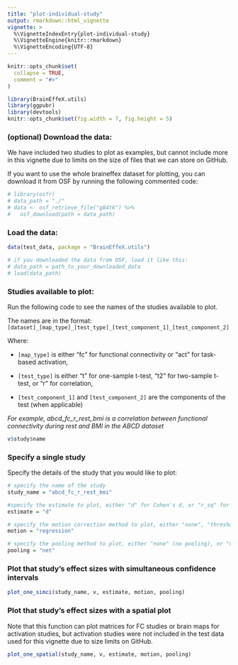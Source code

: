 ```yaml
---
title: "plot-individual-study"
output: rmarkdown::html_vignette
vignette: >
  %\VignetteIndexEntry{plot-individual-study}
  %\VignetteEngine{knitr::rmarkdown}
  %\VignetteEncoding{UTF-8}
---
```


```r
knitr::opts_chunk$set(
  collapse = TRUE,
  comment = "#>"
)
```

```r
library(BrainEffeX.utils)
library(ggpubr)
library(devtools) 
knitr::opts_chunk$set(fig.width = 7, fig.height = 5)
```

### (optional) Download the data:

We have included two studies to plot as examples, but cannot include more in this vignette due to limits on the size of files that we can store on GitHub. 

If you want to use the whole braineffex dataset for plotting, you can download it from OSF by running the following commented code:

```r
# library(osfr)
# data_path = "./"
# data <- osf_retrieve_file("g84tk") %>%
#   osf_download(path = data_path)
```

### Load the data:

```r
data(test_data, package = "BrainEffeX.utils")

# if you downloaded the data from OSF, load it like this:
# data_path = path_to_your_downloaded_data
# load(data_path)
```

### Studies available to plot:

Run the following code to see the names of the studies available to plot.

The names are in the format: `[dataset]_[map_type]_[test_type]_[test_component_1]_[test_component_2]`

Where:

-   `[map_type]` is either "fc" for functional connectivity or "act" for task-based activation,

-   `[test_type]` is either "t" for one-sample t-test, "t2" for two-sample t-test, or "r" for correlation,

-   `[test_component_1]` and `[test_component_2]` are the components of the test (when applicable)

*For example, abcd_fc_r_rest_bmi is a correlation between functional connectivity during rest and BMI in the ABCD dataset*

```r
v$study$name
```

### Specify a single study

Specify the details of the study that you would like to plot:

```r
# specify the name of the study
study_name = "abcd_fc_r_rest_bmi"

#specify the estimate to plot, either "d" for Cohen's d, or "r_sq" for R-squared
estimate = "d"

# specify the motion correction method to plot, either "none", "threshold" (for 0.1mm threshold), "threshold2" (for 0.2mm threshold), or "regression"
motion = "regression"

# specify the pooling method to plot, either "none" (no pooling), or "net" (network-based pooling)
pooling = "net"
```

### Plot that study's effect sizes with simultaneous confidence intervals
```r
plot_one_simci(study_name, v, estimate, motion, pooling)
```

### Plot that study's effect sizes with a spatial plot
Note that this function can plot matrices for FC studies or brain maps for activation studies, but activation studies were not included in the test data used for this vignette due to size limits on GitHub.
```r
plot_one_spatial(study_name, v, estimate, motion, pooling)
```